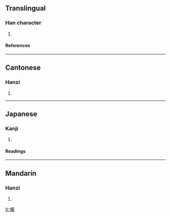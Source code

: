 ==Translingual==
===Han character===
{{Han char|rn=30|rad=口|as=14|sn=17|four=|canj=口一日大 (RMAK)}}
# {{defn|Han}}
====References====
{{Han ref|kx=0211.410|dkj=04463|dj=0434.320|hdz=10696.030|uh=5688|ud=22152}}
----
==Cantonese==
===Hanzi===
{{yue-hanzi|jyut=|y=yip3, aat3}}
# {{defn|Cantonese}}
----
==Japanese==
===Kanji===
{{ja-kanji|grade=|rs=口14}}
# {{defn|Japanese}} 
====Readings====
{{ja-readings|on=[[よう]] (yō)|kun=}}
----
==Mandarin==
===Hanzi===
{{cmn-hanzi|pin=[[ma]] (ma5), [[me]] (me5), [[yà]] (ya4)|wg=ma<sup>5</sup>, *<sup>5</sup>, ya<sup>4</sup>}}
# {{defn|Mandarin}}

[[fr:嚈]]